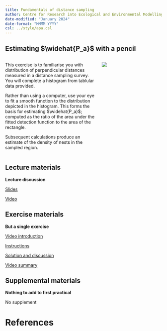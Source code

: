 ```yaml
---
title: Fundamentals of distance sampling
author: Centre for Research into Ecological and Environmental Modelling <br> **University of St Andrews**
date-modified: "January 2024"
date-format: "MMMM YYYY"
csl: ../style/apa.csl
---
```


## Estimating $\widehat{P_a}$ with a pencil

::: columns

::: {.column width="60%"}


This exercise is to familiarise you with distribution of perpendicular distances measured in a distance sampling survey. You will complete a histogram from tablular data provided.

Rather than using a computer, use your eye to fit a smooth function to the distribution depicted in the histogram.  This forms the basis for estimating $\widehat{P_a}$; computed as the ratio of the area under the fitted detection function to the area of the rectangle.

Subsequent calculations produce an estimate of the density of nests in the sampled region.
:::

::: {.column width="40%"}
![](dolph-unsplash.jpg)

:::

:::

## Lecture materials
::: slide-deck
**Lecture discussion**


::: slides
[Slides](Mod1-2023-intro.pdf)
:::


::: video
[Video](https://youtu.be/ZabykAsizFc)
:::
:::

## Exercise materials

::: lab
**But a single exercise**

::: video
[Video introduction](https://youtu.be/_4RX6P4PB4k)
:::


::: instructions
[Instructions](Pr1-instructions.qmd)
:::

::: instructions
[Solution and discussion](Prac1_solution.qmd)
:::

::: video
[Video summary](https://youtu.be/_4RX6P4PB4k)
:::


:::




## Supplemental materials
::: homework
**Nothing to add to first practical**

::: instructions
No supplement
:::
:::

# References